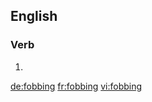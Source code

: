
==English==

===Verb===
{{head|en}}

# {{present participle of|fob|lang=en}}

[[de:fobbing]]
[[fr:fobbing]]
[[vi:fobbing]]